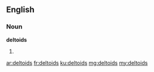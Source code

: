 ==English==

===Noun===
'''deltoids'''

# {{plural of|deltoid}}

[[ar:deltoids]]
[[fr:deltoids]]
[[ku:deltoids]]
[[mg:deltoids]]
[[my:deltoids]]
